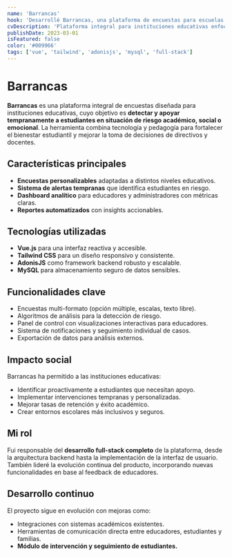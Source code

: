 ```yaml
---
name: 'Barrancas'
hook: 'Desarrollé Barrancas, una plataforma de encuestas para escuelas que identifica estudiantes en riesgo y facilita intervenciones tempranas.'
cvDescription: 'Plataforma integral para instituciones educativas enfocada en la detección y apoyo de estudiantes en riesgo. Desarrollo full-stack, diseño de arquitectura y evolución continua.'
publishDate: 2023-03-01
isFeatured: false
color: '#009966'
tags: ['vue', 'tailwind', 'adonisjs', 'mysql', 'full-stack']
---
```


# Barrancas

**Barrancas** es una plataforma integral de encuestas diseñada para instituciones educativas, cuyo objetivo es **detectar y apoyar tempranamente a estudiantes en situación de riesgo académico, social o emocional**. La herramienta combina tecnología y pedagogía para fortalecer el bienestar estudiantil y mejorar la toma de decisiones de directivos y docentes.

## Características principales

- **Encuestas personalizables** adaptadas a distintos niveles educativos.
- **Sistema de alertas tempranas** que identifica estudiantes en riesgo.
- **Dashboard analítico** para educadores y administradores con métricas claras.
- **Reportes automatizados** con insights accionables.

## Tecnologías utilizadas

- **Vue.js** para una interfaz reactiva y accesible.
- **Tailwind CSS** para un diseño responsivo y consistente.
- **AdonisJS** como framework backend robusto y escalable.
- **MySQL** para almacenamiento seguro de datos sensibles.

## Funcionalidades clave

- Encuestas multi-formato (opción múltiple, escalas, texto libre).
- Algoritmos de análisis para la detección de riesgo.
- Panel de control con visualizaciones interactivas para educadores.
- Sistema de notificaciones y seguimiento individual de casos.
- Exportación de datos para análisis externos.

## Impacto social

Barrancas ha permitido a las instituciones educativas:

- Identificar proactivamente a estudiantes que necesitan apoyo.
- Implementar intervenciones tempranas y personalizadas.
- Mejorar tasas de retención y éxito académico.
- Crear entornos escolares más inclusivos y seguros.

## Mi rol

Fui responsable del **desarrollo full-stack completo** de la plataforma, desde la arquitectura backend hasta la implementación de la interfaz de usuario. También lideré la evolución continua del producto, incorporando nuevas funcionalidades en base al feedback de educadores.

## Desarrollo continuo

El proyecto sigue en evolución con mejoras como:

- Integraciones con sistemas académicos existentes.
- Herramientas de comunicación directa entre educadores, estudiantes y familias.
- **Módulo de intervención y seguimiento de estudiantes.**
